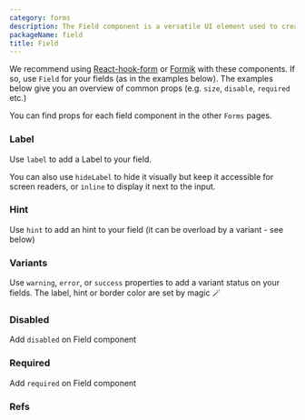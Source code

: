 ```yaml
---
category: forms
description: The Field component is a versatile UI element used to create input areas in forms. It typically includes a label and optional helper text or validation messages. This component ensures consistency and accessibility in form design, providing a structured and user-friendly way to capture user input.
packageName: field
title: Field
---
```


We recommend using [React-hook-form](https://react-hook-form.com/) or [Formik](https://github.com/jaredpalmer/formik) with these components. If so, use `Field` for your fields (as in the examples below). The examples below give you an overview of common props (e.g. `size`, `disable`, `required` etc.)

You can find props for each field component in the other `Forms` pages.

### Label

Use `label` to add a Label to your field.

You can also use `hideLabel` to hide it visually but keep it accessible for screen readers, or `inline` to display it next to the input.

<div data-playground="label.tsx" data-component="Field"></div>

### Hint

Use `hint` to add an hint to your field (it can be overload by a variant - see below)

<div data-playground="hint.tsx" data-component="Field"></div>

### Variants

Use `warning`, `error`, or `success` properties to add a variant status on your fields. The label, hint or border color are set by magic 🪄

<div data-playground="variants.tsx" data-component="Field"></div>

### Disabled

Add `disabled` on Field component

<div data-playground="disabled.tsx" data-component="Field"></div>

### Required

Add `required` on Field component

<div data-playground="required.tsx" data-component="Field"></div>

### Refs

<div data-playground="refs.tsx" data-component="Field"></div>
